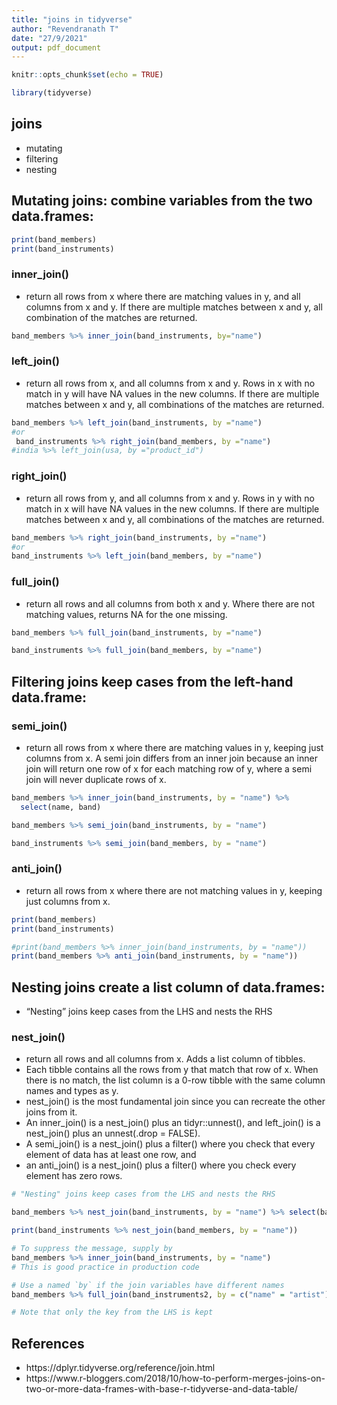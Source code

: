 ```yaml
---
title: "joins in tidyverse"
author: "Revendranath T"
date: "27/9/2021"
output: pdf_document
---
```


```r
knitr::opts_chunk$set(echo = TRUE)
```

```r
library(tidyverse)
```

## joins
* mutating
* filtering
* nesting

## Mutating joins: combine variables from the two data.frames:
```r
print(band_members)
print(band_instruments)
```


### inner_join()
* return all rows from x where there are matching values in y, and all columns from x and y. If there are multiple matches between x and y, all combination of the matches are returned.

```r
band_members %>% inner_join(band_instruments, by="name")
```

### left_join() 
* return all rows from x, and all columns from x and y. Rows in x with no match in y will have NA values in the new columns. If there are multiple matches between x and y, all combinations of the matches are returned.
```r
band_members %>% left_join(band_instruments, by ="name")
#or
 band_instruments %>% right_join(band_members, by ="name")
#india %>% left_join(usa, by ="product_id")
```

### right_join()
* return all rows from y, and all columns from x and y. Rows in y with no match in x will have NA values in the new columns. If there are multiple matches between x and y, all combinations of the matches are returned.

```r
band_members %>% right_join(band_instruments, by ="name")
#or
band_instruments %>% left_join(band_members, by ="name")
```

### full_join()
* return all rows and all columns from both x and y. Where there are not matching values, returns NA for the one missing.
```r
band_members %>% full_join(band_instruments, by ="name")
```

```r
band_instruments %>% full_join(band_members, by ="name")
```

## Filtering joins keep cases from the left-hand data.frame:

### semi_join()
* return all rows from x where there are matching values in y, keeping just columns from x. A semi join differs from an inner join because an inner join will return one row of x for each matching row of y, where a semi join will never duplicate rows of x.
```r
band_members %>% inner_join(band_instruments, by = "name") %>% 
  select(name, band)

band_members %>% semi_join(band_instruments, by = "name")

band_instruments %>% semi_join(band_members, by = "name")
```

### anti_join()
* return all rows from x where there are not matching values in y, keeping just columns from x.
```r
print(band_members)
print(band_instruments)
```



```r
#print(band_members %>% inner_join(band_instruments, by = "name"))
print(band_members %>% anti_join(band_instruments, by = "name"))
```

## Nesting joins create a list column of data.frames:
* "Nesting" joins keep cases from the LHS and nests the RHS

### nest_join()
* return all rows and all columns from x. Adds a list column of tibbles. 
* Each tibble contains all the rows from y that match that row of x. When there is no match, the list column is a 0-row tibble with the same column names and types as y.
* nest_join() is the most fundamental join since you can recreate the other joins from it. 
* An inner_join() is a nest_join() plus an tidyr::unnest(), and left_join() is a nest_join() plus an unnest(.drop = FALSE). 
* A semi_join() is a nest_join() plus a filter() where you check that every element of data has at least one row, and 
* an anti_join() is a nest_join() plus a filter() where you check every element has zero rows.
```r
# "Nesting" joins keep cases from the LHS and nests the RHS

band_members %>% nest_join(band_instruments, by = "name") %>% select(band_instruments) %>% glimpse()

print(band_instruments %>% nest_join(band_members, by = "name"))
```

```r
# To suppress the message, supply by
band_members %>% inner_join(band_instruments, by = "name")
# This is good practice in production code

```

```r
# Use a named `by` if the join variables have different names
band_members %>% full_join(band_instruments2, by = c("name" = "artist"))

# Note that only the key from the LHS is kept
```


## References
* https://dplyr.tidyverse.org/reference/join.html
* https://www.r-bloggers.com/2018/10/how-to-perform-merges-joins-on-two-or-more-data-frames-with-base-r-tidyverse-and-data-table/
